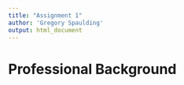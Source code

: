 ```yaml
---
title: "Assignment 1"
author: 'Gregory Spaulding'
output: html_document
---
```


<h1>Professional Background</h1>